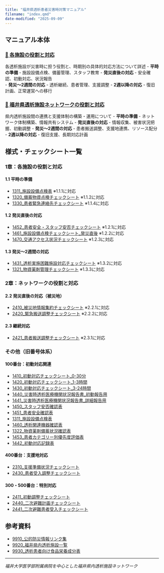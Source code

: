 ```yaml
---
title: "福井県透析患者災害時対策マニュアル"
filename: "index.qmd"
date-modified: "2025-09-09"
---
```


## マニュアル本体

### [📖 各施設の役割と対応](0100_各施設の役割と対応.qmd)
各透析施設が災害時に担う役割と、時期別の具体的対応方法について詳述
- **平時の準備** - 施設設備点検、備蓄管理、スタッフ教育
- **発災直後の対応** - 安全確認、初動対応、状況報告  
- **発災〜2週間の対応** - 透析継続、患者管理、支援調整
- **2週以降の対応** - 復旧計画、正常運営への移行

### [🔗 福井県透析施設ネットワークの役割と対応](0200_福井県透析施設ネットワークの役割と対応.qmd)
県内透析施設間の連携と支援体制の構築・運用について
- **平時の準備** - ネットワーク体制構築、情報共有システム
- **発災直後の対応** - 情報収集、被害状況把握、初動調整
- **発災〜2週間の対応** - 患者搬送調整、支援地連携、リソース配分
- **2週以降の対応** - 復旧支援、長期対応計画

## 様式・チェックシート一覧

### 1章：各施設の役割と対応

#### 1.1 平時の準備
- [1311_施設設備点検表](1311_施設設備点検表.qmd) ※1.1.1に対応
- [1320_備蓄物資点検チェックシート](1320_備蓄物資点検チェックシート.qmd) ※1.1.2に対応
- [1330_患者緊急連絡先チェックシート](1330_患者緊急連絡先チェックシート.qmd) ※1.1.4に対応

#### 1.2 発災直後の対応
- [1452_患者安全・スタッフ安否チェックシート](1452_患者安全・スタッフ安否チェックシート.qmd) ※1.2.1に対応
- [1461_施設設備点検チェックシート_発災直後](1461_施設設備点検チェックシート_発災直後.qmd) ※1.2.2に対応
- [1470_交通アクセス状況チェックシート](1470_交通アクセス状況チェックシート.qmd) ※1.2.3に対応

#### 1.3 発災〜2週間の対応
- [1431_透析実施困難施設対応チェックシート](1431_透析実施困難施設対応チェックシート.qmd) ※1.3.2に対応
- [1321_物資薬剤管理チェックシート](1321_物資薬剤管理チェックシート.qmd) ※1.3.3に対応

### 2章：ネットワークの役割と対応

#### 2.2 発災直後の対応（被災地）
- [2410_被災地情報集約チェックシート](2410_被災地情報集約チェックシート.qmd) ※2.2.1に対応
- [2420_緊急搬送調整チェックシート](2420_緊急搬送調整チェックシート.qmd) ※2.2.2に対応

#### 2.3 継続対応
- [2421_患者搬送調整チェックシート](2421_患者搬送調整チェックシート.qmd) ※2.3.1に対応

### その他（旧番号体系）

#### 100番台：初動対応関連
- [1410_初動対応チェックシート_0-30分](1410_初動対応チェックシート_0-30分.qmd)
- [1420_初動対応チェックシート_1-3時間](1420_初動対応チェックシート_1-3時間.qmd)
- [1430_初動対応チェックシート_3-24時間](1430_初動対応チェックシート_3-24時間.qmd)
- [1440_災害時透析医療機関状況報告書_初動報告用](1440_災害時透析医療機関状況報告書_初動報告用.qmd)
- [1441_災害時透析医療機関状況報告書_詳細報告用](1441_災害時透析医療機関状況報告書_詳細報告用.qmd)
- [1450_スタッフ安否確認表](1450_スタッフ安否確認表.qmd)
- [1451_患者安全確認表](1451_患者安全確認表.qmd)
- [1311_施設設備点検表](1311_施設設備点検表.qmd)
- [1460_透析関連機器確認表](1460_透析関連機器確認表.qmd)
- [1322_物資薬剤備蓄状況確認表](1322_物資薬剤備蓄状況確認表.qmd)
- [1453_患者カテゴリー別優先度評価表](1453_患者カテゴリー別優先度評価表.qmd)
- [1442_初動対応記録表](1442_初動対応記録表.qmd)

#### 400番台：支援地対応
- [2310_支援準備状況チェックシート](2310_支援準備状況チェックシート.qmd)
- [2430_患者受入調整チェックシート](2430_患者受入調整チェックシート.qmd)

#### 300・500番台：特別対応
- [2411_初動調整チェックシート](2411_初動調整チェックシート.qmd)
- [2440_二次避難計画チェックシート](2440_二次避難計画チェックシート.qmd)
- [2441_二次避難患者受入チェックシート](2441_二次避難患者受入チェックシート.qmd)

## 参考資料

- [9910_公的防災情報リンク集](9910_公的防災情報リンク集.qmd)
- [9920_福井県内透析施設一覧](9920_福井県内透析施設一覧.qmd)
- [9930_透析患者向け食品栄養成分表](9930_透析患者向け食品栄養成分表.qmd)

---
*福井大学医学部附属病院を中心とした福井県内透析施設ネットワーク*